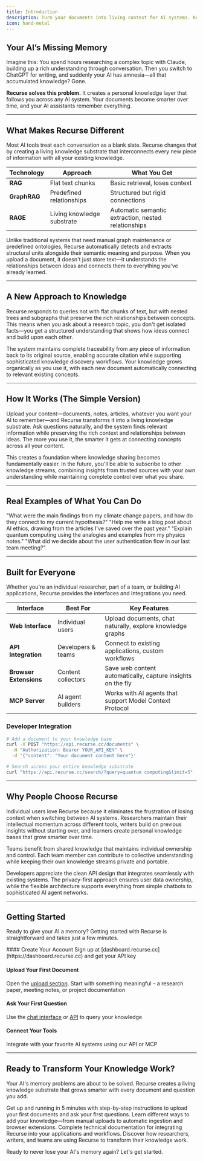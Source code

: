 ```yaml
---
title: Introduction
description: Turn your documents into living context for AI systems. Keep your knowledge portable across any AI tool.
icon: hand-metal
---
```


## Your AI’s Missing Memory

Imagine this: You spend hours researching a complex topic with Claude, building up a rich understanding through conversation. Then you switch to ChatGPT for writing, and suddenly your AI has amnesia—all that accumulated knowledge? Gone.

**Recurse solves this problem.** It creates a personal knowledge layer that follows you across any AI system. Your documents become smarter over time, and your AI assistants remember everything.

---

## What Makes Recurse Different

Most AI tools treat each conversation as a blank slate. Recurse changes that by creating a living knowledge substrate that interconnects every new piece of information with all your existing knowledge.

| Technology | Approach | What You Get |
|------------|----------|--------------|
| **RAG** | Flat text chunks | Basic retrieval, loses context |
| **GraphRAG** | Predefined relationships | Structured but rigid connections |
| **RAGE** | Living knowledge substrate | Automatic semantic extraction, nested relationships |

Unlike traditional systems that need manual graph maintenance or predefined ontologies, Recurse automatically detects and extracts structural units alongside their semantic meaning and purpose. When you upload a document, it doesn't just store text—it understands the relationships between ideas and connects them to everything you've already learned.

---

## A New Approach to Knowledge

Recurse responds to queries not with flat chunks of text, but with nested trees and subgraphs that preserve the rich relationships between concepts. This means when you ask about a research topic, you don't get isolated facts—you get a structured understanding that shows how ideas connect and build upon each other.

The system maintains complete traceability from any piece of information back to its original source, enabling accurate citation while supporting sophisticated knowledge discovery workflows. Your knowledge grows organically as you use it, with each new document automatically connecting to relevant existing concepts.

---

## How It Works (The Simple Version)

Upload your content—documents, notes, articles, whatever you want your AI to remember—and Recurse transforms it into a living knowledge substrate. Ask questions naturally, and the system finds relevant information while preserving the rich context and relationships between ideas. The more you use it, the smarter it gets at connecting concepts across all your content.

This creates a foundation where knowledge sharing becomes fundamentally easier. In the future, you'll be able to subscribe to other knowledge streams, combining insights from trusted sources with your own understanding while maintaining complete control over what you share.

---

## Real Examples of What You Can Do

<Cards>
  <Card title="Research Projects">
    "What were the main findings from my climate change papers, and how do they connect to my current hypothesis?"
  </Card>
  <Card title="Writing Tasks">
    "Help me write a blog post about AI ethics, drawing from the articles I've saved over the past year."
  </Card>
  <Card title="Learning & Study">
    "Explain quantum computing using the analogies and examples from my physics notes."
  </Card>
  <Card title="Work Projects">
    "What did we decide about the user authentication flow in our last team meeting?"
  </Card>
</Cards>

---

## Built for Everyone

Whether you're an individual researcher, part of a team, or building AI applications, Recurse provides the interfaces and integrations you need.

| Interface | Best For | Key Features |
|-----------|----------|--------------|
| **Web Interface** | Individual users | Upload documents, chat naturally, explore knowledge graphs |
| **API Integration** | Developers & teams | Connect to existing applications, custom workflows |
| **Browser Extensions** | Content collectors | Save web content automatically, capture insights on the fly |
| **MCP Server** | AI agent builders | Works with AI agents that support Model Context Protocol |

### Developer Integration

```bash
# Add a document to your knowledge base
curl -X POST "https://api.recurse.cc/documents" \
  -H "Authorization: Bearer YOUR_API_KEY" \
  -d '{"content": "Your document content here"}'

# Search across your entire knowledge substrate
curl "https://api.recurse.cc/search/?query=quantum computing&limit=5"
```

---

## Why People Choose Recurse

Individual users love Recurse because it eliminates the frustration of losing context when switching between AI systems. Researchers maintain their intellectual momentum across different tools, writers build on previous insights without starting over, and learners create personal knowledge bases that grow smarter over time.

Teams benefit from shared knowledge that maintains individual ownership and control. Each team member can contribute to collective understanding while keeping their own knowledge streams private and portable.

Developers appreciate the clean API design that integrates seamlessly with existing systems. The privacy-first approach ensures user data ownership, while the flexible architecture supports everything from simple chatbots to sophisticated AI agent networks.

---

## Getting Started

Ready to give your AI a memory? Getting started with Recurse is straightforward and takes just a few minutes.

<div className='fd-steps [&_h4]:fd-step'>
#### Create Your Account
Sign up at [dashboard.recurse.cc](https://dashboard.recurse.cc) and get your API key

#### Upload Your First Document
Open the [upload section](https://dashboard.recurse.cc/upload). Start with something meaningful – a research paper, meeting notes, or project documentation

#### Ask Your First Question
Use the [chat interface](https://dashboard.recurse.cc/upload) or [API](/docs/api-documentation/documents/upload-post) to query your knowledge

#### Connect Your Tools
Integrate with your favorite AI systems using our API or MCP
</div>

---

## Ready to Transform Your Knowledge Work?

Your AI's memory problems are about to be solved. Recurse creates a living knowledge substrate that grows smarter with every document and question you add.

<Cards>
  <Card href="/docs/quickstart/ui" title="Quickstart Guide">
    Get up and running in 5 minutes with step-by-step instructions to upload your first documents and ask your first questions.
  </Card>
  <Card href="/" title="Adding Content">
    Learn different ways to add your knowledge—from manual uploads to automatic ingestion and browser extensions.
  </Card>
  <Card href="/docs/api-documentation/documents/upload-post" title="API Reference">
    Complete technical documentation for integrating Recurse into your applications and workflows.
  </Card>
  <Card href="./guide/Applications/use-cases.mdx" title="Use Cases">
    Discover how researchers, writers, and teams are using Recurse to transform their knowledge work.
  </Card>
</Cards>

Ready to never lose your AI's memory again? Let's get started.


